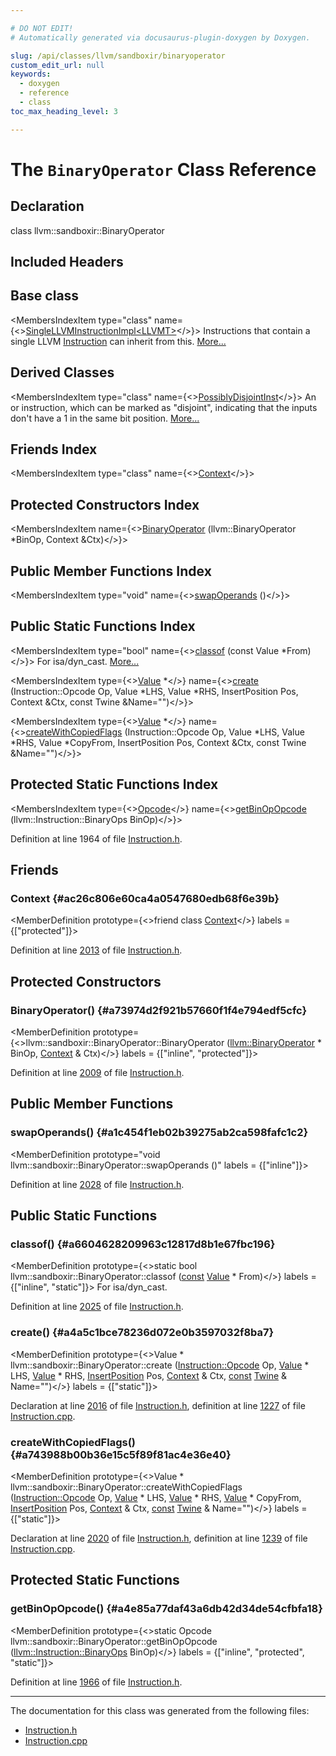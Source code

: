 ```yaml
---

# DO NOT EDIT!
# Automatically generated via docusaurus-plugin-doxygen by Doxygen.

slug: /api/classes/llvm/sandboxir/binaryoperator
custom_edit_url: null
keywords:
  - doxygen
  - reference
  - class
toc_max_heading_level: 3

---
```





# The `BinaryOperator` Class Reference

<DoxygenPage pluginConfig={pluginConfig}>



## Declaration

<CodeBlock>class llvm::sandboxir::BinaryOperator</CodeBlock>

## Included Headers

<IncludesList>
<IncludesListItem
  filePath="llvm/SandboxIR/Instruction.h"
  permalink="/docs/api/files/include/include/llvm/include/llvm/sandboxir/instruction-h"
  isLocal="true" />
</IncludesList>

## Base class

<MembersIndex>

<MembersIndexItem
  type="class"
  name={<><a href="/docs/api/classes/llvm/sandboxir/singlellvminstructionimpl">SingleLLVMInstructionImpl&lt;LLVMT&gt;</a></>}>
Instructions that contain a single LLVM <a href="/docs/api/classes/llvm/sandboxir/instruction">Instruction</a> can inherit from this. <a href="/docs/api/classes/llvm/sandboxir/singlellvminstructionimpl/#details">More...</a>
</MembersIndexItem>

</MembersIndex>

## Derived Classes

<MembersIndex>

<MembersIndexItem
  type="class"
  name={<><a href="/docs/api/classes/llvm/sandboxir/possiblydisjointinst">PossiblyDisjointInst</a></>}>
An or instruction, which can be marked as &quot;disjoint&quot;, indicating that the inputs don&#39;t have a 1 in the same bit position. <a href="/docs/api/classes/llvm/sandboxir/possiblydisjointinst/#details">More...</a>
</MembersIndexItem>

</MembersIndex>

## Friends Index

<MembersIndex>

<MembersIndexItem
  type="class"
  name={<><a href="#ac26c806e60ca4a0547680edb68f6e39b">Context</a></>}>
</MembersIndexItem>

</MembersIndex>

## Protected Constructors Index

<MembersIndex>

<MembersIndexItem
  name={<><a href="#a73974d2f921b57660f1f4e794edf5cfc">BinaryOperator</a> (llvm::BinaryOperator &#42;BinOp, Context &amp;Ctx)</>}>
</MembersIndexItem>

</MembersIndex>

## Public Member Functions Index

<MembersIndex>

<MembersIndexItem
  type="void"
  name={<><a href="#a1c454f1eb02b39275ab2ca598fafc1c2">swapOperands</a> ()</>}>
</MembersIndexItem>

</MembersIndex>

## Public Static Functions Index

<MembersIndex>

<MembersIndexItem
  type="bool"
  name={<><a href="#a6604628209963c12817d8b1e67fbc196">classof</a> (const Value &#42;From)</>}>
For isa/dyn&#95;cast. <a href="#a6604628209963c12817d8b1e67fbc196">More...</a>
</MembersIndexItem>

<MembersIndexItem
  type={<><a href="/docs/api/classes/llvm/sandboxir/value">Value</a> &#42;</>}
  name={<><a href="#a4a5c1bce78236d072e0b3597032f8ba7">create</a> (Instruction::Opcode Op, Value &#42;LHS, Value &#42;RHS, InsertPosition Pos, Context &amp;Ctx, const Twine &amp;Name=&quot;&quot;)</>}>
</MembersIndexItem>

<MembersIndexItem
  type={<><a href="/docs/api/classes/llvm/sandboxir/value">Value</a> &#42;</>}
  name={<><a href="#a743988b00b36e15c5f89f81ac4e36e40">createWithCopiedFlags</a> (Instruction::Opcode Op, Value &#42;LHS, Value &#42;RHS, Value &#42;CopyFrom, InsertPosition Pos, Context &amp;Ctx, const Twine &amp;Name=&quot;&quot;)</>}>
</MembersIndexItem>

</MembersIndex>

## Protected Static Functions Index

<MembersIndex>

<MembersIndexItem
  type={<><a href="/docs/api/classes/llvm/sandboxir/instruction/#a4aff4a9ea3e30199d52d1d7d87321011">Opcode</a></>}
  name={<><a href="#a4e85a77daf43a6db42d34de54cfbfa18">getBinOpOpcode</a> (llvm::Instruction::BinaryOps BinOp)</>}>
</MembersIndexItem>

</MembersIndex>


Definition at line 1964 of file <a href="/docs/api/files/include/include/llvm/include/llvm/sandboxir/instruction-h">Instruction.h</a>.

<SectionDefinition>

## Friends

### Context {#ac26c806e60ca4a0547680edb68f6e39b}

<MemberDefinition
  prototype={<>friend class <a href="/docs/api/classes/llvm/sandboxir/context">Context</a></>}
  labels = {["protected"]}>

Definition at line <a href="/docs/api/files/include/include/llvm/include/llvm/sandboxir/instruction-h/#l02013">2013</a> of file <a href="/docs/api/files/include/include/llvm/include/llvm/sandboxir/instruction-h">Instruction.h</a>.
</MemberDefinition>

</SectionDefinition>

<SectionDefinition>

## Protected Constructors

### BinaryOperator() {#a73974d2f921b57660f1f4e794edf5cfc}

<MemberDefinition
  prototype={<>llvm::sandboxir::BinaryOperator::BinaryOperator (<a href="/docs/api/classes/llvm/binaryoperator">llvm::BinaryOperator</a> &#42; BinOp, <a href="/docs/api/classes/llvm/sandboxir/context">Context</a> &amp; Ctx)</>}
  labels = {["inline", "protected"]}>

Definition at line <a href="/docs/api/files/include/include/llvm/include/llvm/sandboxir/instruction-h/#l02009">2009</a> of file <a href="/docs/api/files/include/include/llvm/include/llvm/sandboxir/instruction-h">Instruction.h</a>.
</MemberDefinition>

</SectionDefinition>

<SectionDefinition>

## Public Member Functions

### swapOperands() {#a1c454f1eb02b39275ab2ca598fafc1c2}

<MemberDefinition
  prototype="void llvm::sandboxir::BinaryOperator::swapOperands ()"
  labels = {["inline"]}>

Definition at line <a href="/docs/api/files/include/include/llvm/include/llvm/sandboxir/instruction-h/#l02028">2028</a> of file <a href="/docs/api/files/include/include/llvm/include/llvm/sandboxir/instruction-h">Instruction.h</a>.
</MemberDefinition>

</SectionDefinition>

<SectionDefinition>

## Public Static Functions

### classof() {#a6604628209963c12817d8b1e67fbc196}

<MemberDefinition
  prototype={<>static bool llvm::sandboxir::BinaryOperator::classof (<a href="/docs/api/files/lib/lib/target/lib/target/aarch64/aarch64promoteconstant-cpp/#a90f8350fecae261c25be85d38b451bff">const</a> <a href="/docs/api/classes/llvm/sandboxir/value">Value</a> &#42; From)</>}
  labels = {["inline", "static"]}>
For isa/dyn&#95;cast.

Definition at line <a href="/docs/api/files/include/include/llvm/include/llvm/sandboxir/instruction-h/#l02025">2025</a> of file <a href="/docs/api/files/include/include/llvm/include/llvm/sandboxir/instruction-h">Instruction.h</a>.
</MemberDefinition>

### create() {#a4a5c1bce78236d072e0b3597032f8ba7}

<MemberDefinition
  prototype={<>Value &#42; llvm::sandboxir::BinaryOperator::create (<a href="/docs/api/classes/llvm/sandboxir/instruction/#a4aff4a9ea3e30199d52d1d7d87321011">Instruction::Opcode</a> Op, <a href="/docs/api/classes/llvm/sandboxir/value">Value</a> &#42; LHS, <a href="/docs/api/classes/llvm/sandboxir/value">Value</a> &#42; RHS, <a href="/docs/api/classes/llvm/sandboxir/insertposition">InsertPosition</a> Pos, <a href="/docs/api/classes/llvm/sandboxir/context">Context</a> &amp; Ctx, <a href="/docs/api/files/lib/lib/target/lib/target/aarch64/aarch64promoteconstant-cpp/#a90f8350fecae261c25be85d38b451bff">const</a> <a href="/docs/api/classes/llvm/twine">Twine</a> &amp; Name=&quot;&quot;)</>}
  labels = {["static"]}>

Declaration at line <a href="/docs/api/files/include/include/llvm/include/llvm/sandboxir/instruction-h/#l02016">2016</a> of file <a href="/docs/api/files/include/include/llvm/include/llvm/sandboxir/instruction-h">Instruction.h</a>, definition at line <a href="/docs/api/files/lib/lib/sandboxir/instruction-cpp/#l01227">1227</a> of file <a href="/docs/api/files/lib/lib/sandboxir/instruction-cpp">Instruction.cpp</a>.
</MemberDefinition>

### createWithCopiedFlags() {#a743988b00b36e15c5f89f81ac4e36e40}

<MemberDefinition
  prototype={<>Value &#42; llvm::sandboxir::BinaryOperator::createWithCopiedFlags (<a href="/docs/api/classes/llvm/sandboxir/instruction/#a4aff4a9ea3e30199d52d1d7d87321011">Instruction::Opcode</a> Op, <a href="/docs/api/classes/llvm/sandboxir/value">Value</a> &#42; LHS, <a href="/docs/api/classes/llvm/sandboxir/value">Value</a> &#42; RHS, <a href="/docs/api/classes/llvm/sandboxir/value">Value</a> &#42; CopyFrom, <a href="/docs/api/classes/llvm/sandboxir/insertposition">InsertPosition</a> Pos, <a href="/docs/api/classes/llvm/sandboxir/context">Context</a> &amp; Ctx, <a href="/docs/api/files/lib/lib/target/lib/target/aarch64/aarch64promoteconstant-cpp/#a90f8350fecae261c25be85d38b451bff">const</a> <a href="/docs/api/classes/llvm/twine">Twine</a> &amp; Name=&quot;&quot;)</>}
  labels = {["static"]}>

Declaration at line <a href="/docs/api/files/include/include/llvm/include/llvm/sandboxir/instruction-h/#l02020">2020</a> of file <a href="/docs/api/files/include/include/llvm/include/llvm/sandboxir/instruction-h">Instruction.h</a>, definition at line <a href="/docs/api/files/lib/lib/sandboxir/instruction-cpp/#l01239">1239</a> of file <a href="/docs/api/files/lib/lib/sandboxir/instruction-cpp">Instruction.cpp</a>.
</MemberDefinition>

</SectionDefinition>

<SectionDefinition>

## Protected Static Functions

### getBinOpOpcode() {#a4e85a77daf43a6db42d34de54cfbfa18}

<MemberDefinition
  prototype={<>static Opcode llvm::sandboxir::BinaryOperator::getBinOpOpcode (<a href="/docs/api/classes/llvm/instruction/#ac26154a24f393f523c87cc5f8239f36c">llvm::Instruction::BinaryOps</a> BinOp)</>}
  labels = {["inline", "protected", "static"]}>

Definition at line <a href="/docs/api/files/include/include/llvm/include/llvm/sandboxir/instruction-h/#l01966">1966</a> of file <a href="/docs/api/files/include/include/llvm/include/llvm/sandboxir/instruction-h">Instruction.h</a>.
</MemberDefinition>

</SectionDefinition>

<hr/>

The documentation for this class was generated from the following files:

<ul>
<li><a href="/docs/api/files/include/include/llvm/include/llvm/sandboxir/instruction-h">Instruction.h</a></li>
<li><a href="/docs/api/files/lib/lib/sandboxir/instruction-cpp">Instruction.cpp</a></li>
</ul>

</DoxygenPage>
